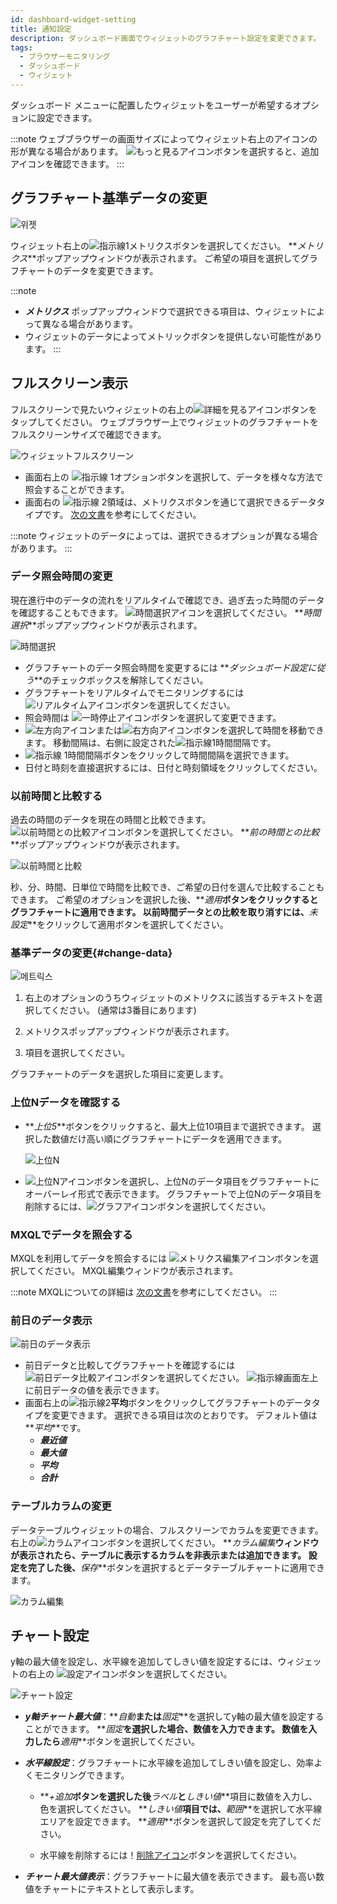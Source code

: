 ```yaml
---
id: dashboard-widget-setting
title: 通知設定
description: ダッシュボード画面でウィジェットのグラフチャート設定を変更できます。
tags:
  - ブラウザーモニタリング
  - ダッシュボード
  - ウィジェット
---
```


ダッシュボード メニューに配置したウィジェットをユーザーが希望するオプションに設定できます。

:::note
ウェブブラウザーの画面サイズによってウィジェット右上のアイコンの形が異なる場合があります。 ![もっと見るアイコン](/img/ico-more.svg)ボタンを選択すると、追加アイコンを確認できます。
:::

## グラフチャート基準データの変更

![위젯](/img/widget-sample.png)

ウィジェット右上の![指示線1](/img/number-01.png)メトリクスボタンを選択してください。 **_メトリクス_**ポップアップウィンドウが表示されます。 ご希望の項目を選択してグラフチャートのデータを変更できます。

:::note

-   **_メトリクス_** ポップアップウィンドウで選択できる項目は、ウィジェットによって異なる場合があります。
-   ウィジェットのデータによってメトリックボタンを提供しない可能性があります。
:::

## フルスクリーン表示

フルスクリーンで見たいウィジェットの右上の![詳細を見るアイコン](/img/ico-detail-mode.svg)ボタンをタップしてください。 ウェブブラウザー上でウィジェットのグラフチャートをフルスクリーンサイズで確認できます。

![ウィジェットフルスクリーン](/img/widget-fullscreen-mode.png)

-   画面右上の ![指示線 1](/img/number-01.png)オプションボタンを選択して、データを様々な方法で照会することができます。
-   画面右の ![指示線 2](/img/number-02.png)領域は、メトリクスボタンを通じて選択できるデータタイプです。 [次の文書](#change-data)を参考にしてください。

:::note
ウィジェットのデータによっては、選択できるオプションが異なる場合があります。
:::

### データ照会時間の変更

現在進行中のデータの流れをリアルタイムで確認でき、過ぎ去った時間のデータを確認することもできます。 ![時間選択アイコン](/img/ico-time-set.svg)を選択してください。 **_時間選択_**ポップアップウィンドウが表示されます。

![時間選択](/img/widget-select-time.png)

-   グラフチャートのデータ照会時間を変更するには **_ダッシュボード設定に従う_**のチェックボックスを解除してください。
-   グラフチャートをリアルタイムでモニタリングするには ![リアルタイムアイコン](/img/ico-play-time.svg)ボタンを選択してください。
-   照会時間は ![一時停止アイコン](/img/ico-pause.svg)ボタンを選択して変更できます。
-   ![左方向アイコン](/img/left-arrow.svg)または![右方向アイコン](/img/right-arrow.svg)ボタンを選択して時間を移動できます。 移動間隔は、右側に設定された![指示線1](/img/number-01.png)時間間隔です。
-   ![指示線 1](/img/number-01.png)時間間隔ボタンをクリックして時間間隔を選択できます。
-   日付と時刻を直接選択するには、日付と時刻領域をクリックしてください。

### 以前時間と比較する

過去の時間のデータを現在の時間と比較できます。 ![以前時間との比較アイコン](/img/ico-timing.svg)ボタンを選択してください。 **_前の時間との比較_**ポップアップウィンドウが表示されます。

![以前時間と比較](/img/widget-compare-time.png)

秒、分、時間、日単位で時間を比較でき、ご希望の日付を選んで比較することもできます。 ご希望のオプションを選択した後、**_適用_**ボタンをクリックするとグラフチャートに適用できます。 以前時間データとの比較を取り消すには、**_未設定_**をクリックして適用ボタンを選択してください。

### 基準データの変更{#change-data}

![메트릭스](/img/widget-metric.png)

1.  右上のオプションのうちウィジェットのメトリクスに該当するテキストを選択してください。 (通常は3番目にあります)

2.  メトリクスポップアップウィンドウが表示されます。

3.  項目を選択してください。

グラフチャートのデータを選択した項目に変更します。

### 上位Nデータを確認する

-   **_上位5_**ボタンをクリックすると、最大上位10項目まで選択できます。 選択した数値だけ高い順にグラフチャートにデータを適用できます。

    ![上位N](/img/widget-n-data.png)

-   ![上位Nアイコン](/img/ico-topn-graph.svg)ボタンを選択し、上位Nのデータ項目をグラフチャートにオーバーレイ形式で表示できます。 グラフチャートで上位Nのデータ項目を削除するには、![グラフアイコン](/img/ico-normal-graph.svg)ボタンを選択してください。

### MXQLでデータを照会する

MXQLを利用してデータを照会するには ![メトリクス編集アイコン](/img/ico-edit-metric.svg)ボタンを選択してください。 MXQL編集ウィンドウが表示されます。

:::note
MXQLについての詳細は [次の文書](../mxql/mxql-overview)を参考にしてください。
:::

### 前日のデータ表示

![前日のデータ表示](/img/widget-before-data.png)

-   前日データと比較してグラフチャートを確認するには ![前日データ比較アイコン](/img/ico-before-data.svg)ボタンを選択してください。 ![指示線](/img/number-01.png)画面左上に前日データの値を表示できます。
-   画面右上の![指示線2](/img/number-02.png)**平均**ボタンをクリックしてグラフチャートのデータタイプを変更できます。 選択できる項目は次のとおりです。 デフォルト値は**_平均_**です。
    -   **_最近値_**
    -   **_最大値_**
    -   **_平均_**
    -   **_合計_**

### テーブルカラムの変更

データテーブルウィジェットの場合、フルスクリーンでカラムを変更できます。 右上の![カラムアイコン](/img/ico-column.svg)ボタンを選択してください。 **_カラム編集_**ウィンドウが表示されたら、テーブルに表示するカラムを非表示または追加できます。 設定を完了した後、**_保存_**ボタンを選択するとデータテーブルチャートに適用できます。

![カラム編集](/img/widget-column.png)

## チャート設定

y軸の最大値を設定し、水平線を追加してしきい値を設定するには、ウィジェットの右上の ![設定アイコン](/img/ico-setting.svg)ボタンを選択してください。

![チャート設定](/img/widget-chart-set.png)

-   **_y軸チャート最大値_**：**_自動_**または**_固定_**を選択してy軸の最大値を設定することができます。 **_固定_**を選択した場合、数値を入力できます。 数値を入力したら**_適用_**ボタンを選択してください。

-   **_水平線設定_**：グラフチャートに水平線を追加してしきい値を設定し、効率よくモニタリングできます。

    -   **_+追加_**ボタンを選択した後**_ラベル_**と**_しきい値_**項目に数値を入力し、色を選択してください。 **_しきい値_**項目では、**_範囲_**を選択して水平線エリアを設定できます。 **_適用_**ボタンを選択して設定を完了してください。

    -   水平線を削除するには！[削除アイコン](/img/ico-trash-red.svg)ボタンを選択してください。

-   **_チャート最大値表示_**：グラフチャートに最大値を表示できます。 最も高い数値をチャートにテキストとして表示します。
